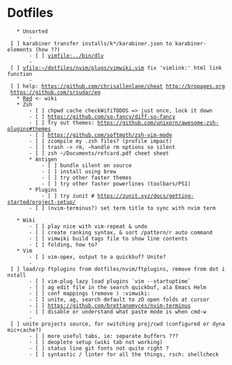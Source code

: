 = Dotfiles =
    * Unsorted
        - [ ] karabiner transfer installs/k*/karabiner.json to karabiner-elements (how ??)
        - [ ] [[vimfile:../bin/dlv]]
        - [ ] [[vfile:~/dotfiles/nvim/plugs/vimwiki.vim]] fix 'vimlink:' html link function
        - [ ] help: https://github.com/chrisallenlane/cheat http://bropages.org https://github.com/srsudar/eg
    * [[Red]] <- wiki
    * Zsh
        - [ ] chpwd cache checkWifiTODOS => just once, lock it down
        - [ ] https://github.com/so-fancy/diff-so-fancy
        - [ ] Try out themes: https://github.com/unixorn/awesome-zsh-plugins#themes
        - [ ] https://github.com/softmoth/zsh-vim-mode
        - [ ] zcompile my .zsh files? (profile impact)
        - [ ] trash -> rm, ~handle rm options so silent
        - [ ] zsh ~/Documents/refcard.pdf cheet sheet
        * Antigen
            - [ ] bundle silent on source
            - [ ] install using brew
            - [ ] try other faster themes
            - [ ] try other faster powerlines (toolbars/PS1)
        * Plugins
            - [ ] try zunit # https://zunit.xyz/docs/getting-started/project-setup/
        - [ ] (nvim-terminus?) set term title to sync with nvim term
{{{zsh
echo -en "\e]0;string\a" #-- Set icon name and window title to string
echo -en "\e]1;string\a" #-- Set icon name to string
echo -en "\e]2;string\a" #-- Set window title to string

# in $HOME/.zshrc
precmd () { print -Pn "\e]0;$TITLE\a" }
title() { export TITLE="$*" }

# in $HOME/.zprofile
case $TERM in
    xterm*)
        precmd () {print -Pn "\e]0;string\a"}
        ;;
esac
}}}
    * Wiki
        - [ ] play nice with vim-repeat & undo
        - [ ] create ranking syntax, & sort /pattern/r auto command
        - [ ] vimwiki build tags file to show line contents
		- [ ] folding, how to?
    * Vim
        - [ ] vim-opex, output to a quickbuf? Unite?
        - [ ] load/cp ftplugins from dotfiles/nvim/ftplugins, remove from dot install
        - [ ] vim-plug lazy load plugins `vim --startuptime`
        - [ ] ag edit file in the search quickbuf, ala Emacs Helm
        - [ ] conf mappings (remove <Space>) :vimwiki:
        - [ ] unite, ag, search default to zO open folds at cursor
        - [ ] https://github.com/brettanomyces/nvim-terminus
        - [ ] disable or understand what paste mode is when cmd-w
        - [ ] unite projects source, for switching proj/cwd (configured or dynamic+cache?)
        - [ ] more useful tabs, ie: separate buffers ???
        - [ ] deoplete setup (wiki tab not working)
        - [ ] status line git fonts not quite right ?
        - [ ] syntastic / linter for all the things, rsch: shellcheck

